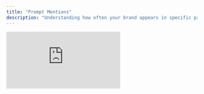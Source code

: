 ```yaml
---
title: "Prompt Mentions"
description: "Understanding how often your brand appears in specific prompts"
---
```


<div style={{position: 'relative', paddingBottom: 'calc(47.46527777777778% + 41px)', height: 0, width: '100%'}}>
  <iframe 
    src="https://demo.arcade.software/8AlxQNI7v4gRkcLGzb9f?embed&embed_mobile=tab&embed_desktop=inline&show_copy_link=true" 
    title="Add a New Prompt by Topic and Region in Data Builder" 
    frameBorder="0" 
    loading="lazy" 
    webkitAllowFullScreen 
    mozAllowFullScreen 
    allowFullScreen 
    allow="clipboard-write" 
    style={{position: 'absolute', top: 0, left: 0, width: '100%', height: '100%', colorScheme: 'light'}}
  />
</div>


The Prompt score captures the top prompts where your brand is mentioned, and the % share-of-voice you hold among those prompts. The higher the percentage, the better.

## Why this matters:

* Reveals which prompts drive the most exposure for your brand.  
* Identifies competitive strengths and gaps at the query level.  
* Prioritizes which prompts to optimize content for.

<Card
  title="Next: Prompt Score"
  icon="arrow-right"
  href="/prompt-score"
>
  Learn about total prompt coverage metrics
</Card>
